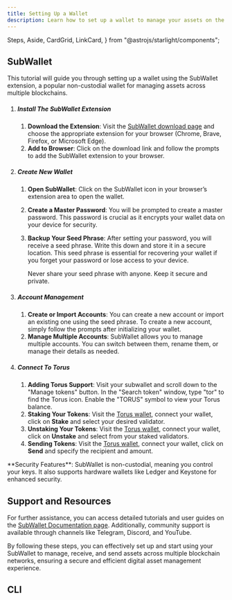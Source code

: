 ```yaml
---
title: Setting Up a Wallet
description: Learn how to set up a wallet to manage your assets on the Torus Network.
---
```


  Steps,
  Aside,
  CardGrid,
  LinkCard,
} from "@astrojs/starlight/components";

## SubWallet

This tutorial will guide you through setting up a wallet using the SubWallet extension, a popular non-custodial wallet for managing assets across multiple blockchains.

<Steps>

1. ##### Install The SubWallet Extension

   1. **Download the Extension**: Visit the [SubWallet download page](https://www.subwallet.app/download.html) and choose the appropriate extension for your browser (Chrome, Brave, Firefox, or Microsoft Edge).
   2. **Add to Browser**: Click on the download link and follow the prompts to add the SubWallet extension to your browser.

2. ##### Create New Wallet

   1. **Open SubWallet**: Click on the SubWallet icon in your browser’s extension area to open the wallet.
   2. **Create a Master Password**: You will be prompted to create a master password. This password is crucial as it encrypts your wallet data on your device for security.
   3. **Backup Your Seed Phrase**: After setting your password, you will receive a seed phrase. Write this down and store it in a secure location. This seed phrase is essential for recovering your wallet if you forget your password or lose access to your device.

      <Aside type="danger">
        Never share your seed phrase with anyone. Keep it secure and private.
      </Aside>

3. ##### Account Management

   1. **Create or Import Accounts**: You can create a new account or import an existing one using the seed phrase. To create a new account, simply follow the prompts after initializing your wallet.
   2. **Manage Multiple Accounts**: SubWallet allows you to manage multiple accounts. You can switch between them, rename them, or manage their details as needed.

4. ##### Connect To Torus

   1. **Adding Torus Support**: Visit your subwallet and scroll down to the "Manage tokens" button. In the "Search token" window, type "tor" to find the Torus icon. Enable the "TORUS" symbol to view your Torus balance.
   2. **Staking Your Tokens**: Visit the [Torus wallet](https://wallet.torus.network/), connect your wallet, click on **Stake** and select your desired validator.
   3. **Unstaking Your Tokens**: Visit the [Torus wallet](https://wallet.torus.network/), connect your wallet, click on **Unstake** and select from your staked validators.
   4. **Sending Tokens**: Visit the [Torus wallet](https://wallet.torus.network/), connect your wallet, click on **Send** and specify the recipient and amount.

</Steps>

<Aside>
  **Security Features**: SubWallet is non-custodial, meaning you control your
  keys. It also supports hardware wallets like Ledger and Keystone for enhanced
  security.
</Aside>

## Support and Resources

For further assistance, you can access detailed tutorials and user guides on the [SubWallet Documentation page](https://docs.subwallet.app/main). Additionally, community support is available through channels like Telegram, Discord, and YouTube.

By following these steps, you can effectively set up and start using your SubWallet to manage, receive, and send assets across multiple blockchain networks, ensuring a secure and efficient digital asset management experience.

## CLI

<CardGrid>
  <LinkCard href="/keys/key-basics" title="Key Operations in CLI" />
  <LinkCard
    href="/keys/balance-operations"
    title=" Balance Operations in CLI"
  />
</CardGrid>
